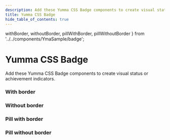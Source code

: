 ```yaml
---
description: Add these Yumma CSS Badge components to create visual status or achievement indicators.
title: Yumma CSS Badge
hide_table_of_contents: true
---
```


  withBorder,
  withoutBorder,
  pillWithBorder,
  pillWithoutBorder
} from '../../components/YmaSample/badge';

# Yumma CSS Badge

Add these Yumma CSS Badge components to create visual status or achievement indicators.

### With border

<YmaPreview
  codeData={withBorder}
  useCenter
  usePadding
  useHeight='55px'
  useTabs
  useVersion='release'
/>

### Without border

<YmaPreview
  codeData={withoutBorder}
  useCenter
  usePadding
  useHeight='55px'
  useTabs
  useVersion='release'
/>

### Pill with border

<YmaPreview
  codeData={pillWithBorder}
  useCenter
  usePadding
  useHeight='55px'
  useTabs
  useVersion='release'
/>

### Pill without border

<YmaPreview
  codeData={pillWithoutBorder}
  useCenter
  usePadding
  useHeight='55px'
  useTabs
  useVersion='release'
/>